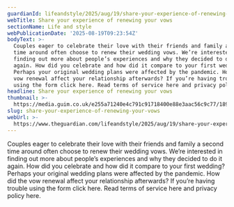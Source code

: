 ```yaml
---
guardianId: lifeandstyle/2025/aug/19/share-your-experience-of-renewing-your-vows
webTitle: Share your experience of renewing your vows
sectionName: Life and style
webPublicationDate: '2025-08-19T09:23:54Z'
bodyText: >-
  Couples eager to celebrate their love with their friends and family a second
  time around often choose to renew their wedding vows. We’re interested in
  finding out more about people’s experiences and why they decided to do it
  again. How did you celebrate and how did it compare to your first wedding?
  Perhaps your original wedding plans were affected by the pandemic. How did the
  vow renewal affect your relationship afterwards? If you’re having trouble
  using the form click here. Read terms of service here and privacy policy here.
headline: Share your experience of renewing your vows
thumbnail: >-
  https://media.guim.co.uk/e255a71240e4c791c91718400e88e3aac56c9c77/1897_1343_5012_4009/500.jpg
slug: share-your-experience-of-renewing-your-vows
webUrl: >-
  https://www.theguardian.com/lifeandstyle/2025/aug/19/share-your-experience-of-renewing-your-vows
---
```

Couples eager to celebrate their love with their friends and family a second time around often choose to renew their wedding vows. We’re interested in finding out more about people’s experiences and why they decided to do it again. How did you celebrate and how did it compare to your first wedding? Perhaps your original wedding plans were affected by the pandemic. How did the vow renewal affect your relationship afterwards? If you’re having trouble using the form click here. Read terms of service here and privacy policy here.

